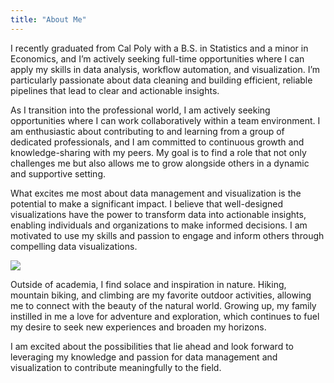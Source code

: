 ```yaml
---
title: "About Me"
---
```


I recently graduated from Cal Poly with a B.S. in Statistics and a minor in Economics, and I’m actively seeking full-time opportunities where I can apply my skills in data analysis, workflow automation, and visualization. I’m particularly passionate about data cleaning and building efficient, reliable pipelines that lead to clear and actionable insights.

As I transition into the professional world, I am actively seeking opportunities where I can work collaboratively within a team environment. I am enthusiastic about contributing to and learning from a group of dedicated professionals, and I am committed to continuous growth and knowledge-sharing with my peers. My goal is to find a role that not only challenges me but also allows me to grow alongside others in a dynamic and supportive setting.

What excites me most about data management and visualization is the potential to make a significant impact. I believe that well-designed visualizations have the power to transform data into actionable insights, enabling individuals and organizations to make informed decisions. I am motivated to use my skills and passion to engage and inform others through compelling data visualizations.

![](images/hike.jpg)

Outside of academia, I find solace and inspiration in nature. Hiking, mountain biking, and climbing are my favorite outdoor activities, allowing me to connect with the beauty of the natural world. Growing up, my family instilled in me a love for adventure and exploration, which continues to fuel my desire to seek new experiences and broaden my horizons.

I am excited about the possibilities that lie ahead and look forward to leveraging my knowledge and passion for data management and visualization to contribute meaningfully to the field.
